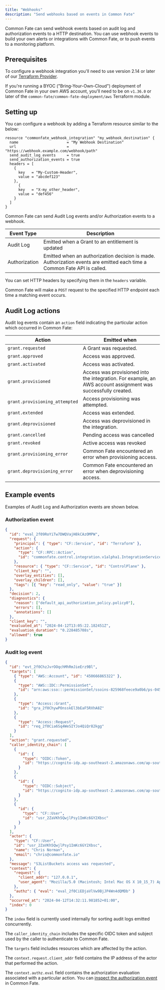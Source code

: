 ```yaml
---
title: "Webhooks"
description: "Send webhooks based on events in Common Fate"
---
```


Common Fate can send webhook events based on audit log and authorization events to a HTTP destination. You can use webhook events to build your own alerts or integrations with Common Fate, or to push events to a monitoring platform.

## Prerequisites

To configure a webhook integration you'll need to use version 2.14 or later of our [Terraform Provider](https://registry.terraform.io/providers/common-fate/commonfate/latest).

If you're running a BYOC ("Bring-Your-Own-Cloud") deployment of Common Fate in your own AWS account, you'll need to be on `v1.36.0` or later of the `common-fate/common-fate-deployment/aws` Terraform module.

## Setting up

You can configure a webhook by adding a Terraform resource similar to the below:

```hcl
resource "commonfate_webhook_integration" "my_webhook_destination" {
  name                      = "My Webhook Destination"
  url                       = "https://webhook.example.com/webhook/path"
  send_audit_log_events     = true
  send_authorization_events = true
  headers = [
    {
      key   = "My-Custom-Header",
      value = "abcdef123"
    },
      {
      key   = "X-my_other_header",
      value = "def456"
    }
  ]
}
```

Common Fate can send Audit Log events and/or Authorization events to a webhook.

| Event Type    | Description                                                                                                             |
| ------------- | ----------------------------------------------------------------------------------------------------------------------- |
| Audit Log     | Emitted when a Grant to an entitlement is updated                                                                       |
| Authorization | Emitted when an authorization decision is made. Authorization events are emitted each time a Common Fate API is called. |

You can set HTTP headers by specifying them in the `headers` variable.

Common Fate will make a `POST` request to the specified HTTP endpoint each time a matching event occurs.

## Audit Log actions

Audit log events contain an `action` field indicating the particular action which occurred in Common Fate:

| Action                         | Emitted when                                                                                                  |
| ------------------------------ | ------------------------------------------------------------------------------------------------------------- |
| `grant.requested`              | A Grant was requested.                                                                                        |
| `grant.approved`               | Access was approved.                                                                                          |
| `grant.activated`              | Access was activated.                                                                                         |
| `grant.provisioned`            | Access was provisioned into the integration. For example, an AWS account assignment was successfully created. |
| `grant.provisioning_attempted` | Access provisioning was attempted.                                                                            |
| `grant.extended`               | Access was extended.                                                                                          |
| `grant.deprovisioned`          | Access was deprovisioned in the integration.                                                                  |
| `grant.cancelled`              | Pending access was cancelled                                                                                  |
| `grant.revoked`                | Active access was revoked                                                                                     |
| `grant.provisioning_error`     | Common Fate encountered an error when provisioning access.                                                    |
| `grant.deprovisioning_error`   | Common Fate encountered an error when deprovisioning access.                                                  |

## Example events

Examples of Audit Log and Authorization events are shown below.

### Authorization event

```json
{
  "id": "eval_2f09RoYiTw7DWQVajH8kCAzOMPW",
  "request": {
    "principal": { "type": "CF::Service", "id": "Terraform" },
    "action": {
      "type": "CF::RPC::Action",
      "id": "commonfate.control.integration.v1alpha1.IntegrationService/GetIntegration"
    },
    "resource": { "type": "CF::Service", "id": "ControlPlane" },
    "client_key": "",
    "overlay_entities": [],
    "overlay_children": [],
    "tags": [{ "key": "read_only", "value": "true" }]
  },
  "decision": 2,
  "diagnostics": {
    "reason": ["default_api_authorization_policy.policy0"],
    "errors": [],
    "annotations": []
  },
  "client_key": "",
  "evaluated_at": "2024-04-12T13:05:22.182451Z",
  "evaluation_duration": "0.228485708s",
  "allowed": true
}
```

### Audit log event

```json
{
  "id": "evt_2f0ChzJvrOOqchMhRmJieErz9Bl",
  "targets": [
    { "type": "AWS::Account", "id": "450666865322" },
    {
      "type": "AWS::IDC::PermissionSet",
      "id": "arn:aws:sso:::permissionSet/ssoins-825968feece9a0b6/ps-04543749a2b53328"
    },
    {
      "type": "Access::Grant",
      "id": "gra_2f0ChywPOnsskEl3bEaF5RXhA8Z"
    },
    {
      "type": "Access::Request",
      "id": "req_2f0Cia6Sq4WeSIYJo4QiQr82kgg"
    }
  ],
  "action": "grant.requested",
  "caller_identity_chain": [
    {
      "id": {
        "type": "OIDC::Token",
        "id": "https://cognito-idp.ap-southeast-2.amazonaws.com/ap-southeast-2_xiRwP4g66/1582842e-e112-4fda-963f-33ea54f88b5e"
      }
    },
    {
      "id": {
        "type": "OIDC::Subject",
        "id": "https://cognito-idp.ap-southeast-2.amazonaws.com/ap-southeast-2_xiRwP4g66/33eca176-8e39-4997-98e3-304a32224a35"
      }
    },
    {
      "id": {
        "type": "CF::User",
        "id": "usr_2ZaVKh5QwjlPsy1ImKc6GY2Xbsc"
      }
    }
  ],
  "actor": {
    "type": "CF::User",
    "id": "usr_2ZaVKh5QwjlPsy1ImKc6GY2Xbsc",
    "name": "Chris Norman",
    "email": "chris@commonfate.io"
  },
  "message": "S3ListBuckets access was requested",
  "context": {
    "request": {
      "client_addr": "127.0.0.1",
      "user_agent": "Mozilla/5.0 (Macintosh; Intel Mac OS X 10_15_7) AppleWebKit/537.36 (KHTML, like Gecko) Chrome/123.0.0.0 Safari/537.36"
    },
    "authz": { "eval": "eval_2f0CiEDjaVlVw9BjJP4Wn4dQMDb" }
  },
  "occurred_at": "2024-04-12T14:32:11.981852+01:00",
  "index": 0
}
```

The `index` field is currently used internally for sorting audit logs emitted concurrently.

The `caller_identity_chain` includes the specific OIDC token and subject used by the caller to authenticate to Common Fate.

The `targets` field includes resources which are affected by the action.

The `context.request.client_addr` field contains the IP address of the actor that performed the action.

The `context.authz.eval` field contains the authorization evaluation associated with a particular action. You can [inspect the authorization event](/observability/authorization) in Common Fate.
